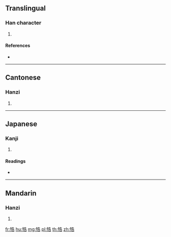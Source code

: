 {{character info/new}}
==Translingual==

===Han character===
{{Han char|rn=93|rad=牛|as=07|sn=11|four=24561|canj=HQHGR}}

# {{defn|Han|sort=牛07}}

====References====
* {{Han ref|kx=0701.110|dkj=20032|dj=1114.180|hdz=31810.170|uh=727F|ud=29311|bh=D65F|bd=54879}}

----

==Cantonese==

===Hanzi===
{{yue-hanzi|jyut=|y=guk1}}

# {{defn|lang=yue|sort=牛07}}

----

==Japanese==

===Kanji===
{{ja-kanji|grade=|rs=牛07}}

# {{defn|lang=ja|sort=牛07}}

====Readings====
* {{ja-readings|on=[[こく]] (koku)|kun=[[おり]] (ori)}}

----

==Mandarin==

===Hanzi===
{{cmn-hanzi|pin=[[gù]] ([[gu4]]), [[yī]] ([[yi1]])|wg=ku<sup>4</sup>, i<sup>1</sup>}}

# {{defn|lang=cmn|sort=牛07}}

[[fr:牿]]
[[hu:牿]]
[[mg:牿]]
[[pl:牿]]
[[th:牿]]
[[zh:牿]]